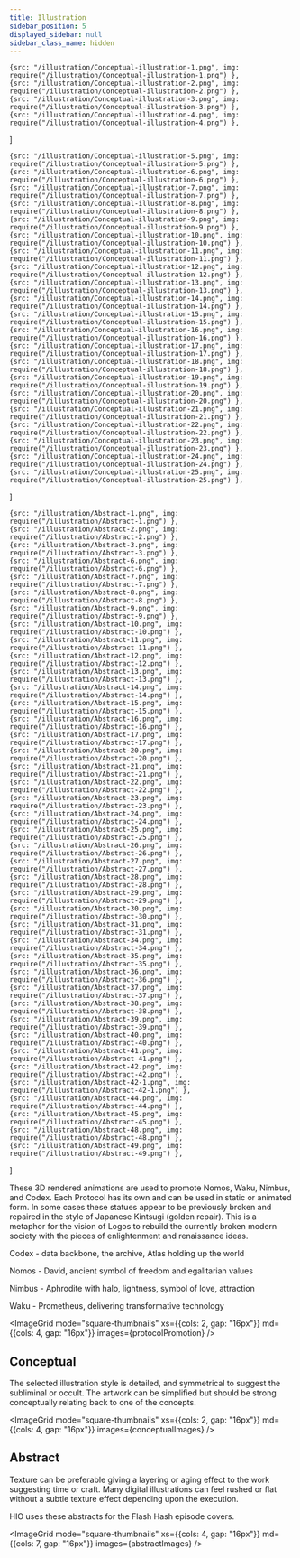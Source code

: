```yaml
---
title: Illustration
sidebar_position: 5
displayed_sidebar: null
sidebar_class_name: hidden 
---
```



    {src: "/illustration/Conceptual-illustration-1.png", img: require("/illustration/Conceptual-illustration-1.png") },
    {src: "/illustration/Conceptual-illustration-2.png", img: require("/illustration/Conceptual-illustration-2.png") },
    {src: "/illustration/Conceptual-illustration-3.png", img: require("/illustration/Conceptual-illustration-3.png") },
    {src: "/illustration/Conceptual-illustration-4.png", img: require("/illustration/Conceptual-illustration-4.png") },
]

    {src: "/illustration/Conceptual-illustration-5.png", img: require("/illustration/Conceptual-illustration-5.png") },
    {src: "/illustration/Conceptual-illustration-6.png", img: require("/illustration/Conceptual-illustration-6.png") },
    {src: "/illustration/Conceptual-illustration-7.png", img: require("/illustration/Conceptual-illustration-7.png") },
    {src: "/illustration/Conceptual-illustration-8.png", img: require("/illustration/Conceptual-illustration-8.png") },
    {src: "/illustration/Conceptual-illustration-9.png", img: require("/illustration/Conceptual-illustration-9.png") },
    {src: "/illustration/Conceptual-illustration-10.png", img: require("/illustration/Conceptual-illustration-10.png") },
    {src: "/illustration/Conceptual-illustration-11.png", img: require("/illustration/Conceptual-illustration-11.png") },
    {src: "/illustration/Conceptual-illustration-12.png", img: require("/illustration/Conceptual-illustration-12.png") },
    {src: "/illustration/Conceptual-illustration-13.png", img: require("/illustration/Conceptual-illustration-13.png") },
    {src: "/illustration/Conceptual-illustration-14.png", img: require("/illustration/Conceptual-illustration-14.png") },
    {src: "/illustration/Conceptual-illustration-15.png", img: require("/illustration/Conceptual-illustration-15.png") },
    {src: "/illustration/Conceptual-illustration-16.png", img: require("/illustration/Conceptual-illustration-16.png") },
    {src: "/illustration/Conceptual-illustration-17.png", img: require("/illustration/Conceptual-illustration-17.png") },
    {src: "/illustration/Conceptual-illustration-18.png", img: require("/illustration/Conceptual-illustration-18.png") },
    {src: "/illustration/Conceptual-illustration-19.png", img: require("/illustration/Conceptual-illustration-19.png") },
    {src: "/illustration/Conceptual-illustration-20.png", img: require("/illustration/Conceptual-illustration-20.png") },
    {src: "/illustration/Conceptual-illustration-21.png", img: require("/illustration/Conceptual-illustration-21.png") },
    {src: "/illustration/Conceptual-illustration-22.png", img: require("/illustration/Conceptual-illustration-22.png") },
    {src: "/illustration/Conceptual-illustration-23.png", img: require("/illustration/Conceptual-illustration-23.png") },
    {src: "/illustration/Conceptual-illustration-24.png", img: require("/illustration/Conceptual-illustration-24.png") },
    {src: "/illustration/Conceptual-illustration-25.png", img: require("/illustration/Conceptual-illustration-25.png") },
]

    {src: "/illustration/Abstract-1.png", img: require("/illustration/Abstract-1.png") },
    {src: "/illustration/Abstract-2.png", img: require("/illustration/Abstract-2.png") },
    {src: "/illustration/Abstract-3.png", img: require("/illustration/Abstract-3.png") },
    {src: "/illustration/Abstract-6.png", img: require("/illustration/Abstract-6.png") },
    {src: "/illustration/Abstract-7.png", img: require("/illustration/Abstract-7.png") },
    {src: "/illustration/Abstract-8.png", img: require("/illustration/Abstract-8.png") },
    {src: "/illustration/Abstract-9.png", img: require("/illustration/Abstract-9.png") },
    {src: "/illustration/Abstract-10.png", img: require("/illustration/Abstract-10.png") },
    {src: "/illustration/Abstract-11.png", img: require("/illustration/Abstract-11.png") },
    {src: "/illustration/Abstract-12.png", img: require("/illustration/Abstract-12.png") },
    {src: "/illustration/Abstract-13.png", img: require("/illustration/Abstract-13.png") },
    {src: "/illustration/Abstract-14.png", img: require("/illustration/Abstract-14.png") },
    {src: "/illustration/Abstract-15.png", img: require("/illustration/Abstract-15.png") },
    {src: "/illustration/Abstract-16.png", img: require("/illustration/Abstract-16.png") },
    {src: "/illustration/Abstract-17.png", img: require("/illustration/Abstract-17.png") },
    {src: "/illustration/Abstract-20.png", img: require("/illustration/Abstract-20.png") },
    {src: "/illustration/Abstract-21.png", img: require("/illustration/Abstract-21.png") },
    {src: "/illustration/Abstract-22.png", img: require("/illustration/Abstract-22.png") },
    {src: "/illustration/Abstract-23.png", img: require("/illustration/Abstract-23.png") },
    {src: "/illustration/Abstract-24.png", img: require("/illustration/Abstract-24.png") },
    {src: "/illustration/Abstract-25.png", img: require("/illustration/Abstract-25.png") },
    {src: "/illustration/Abstract-26.png", img: require("/illustration/Abstract-26.png") },
    {src: "/illustration/Abstract-27.png", img: require("/illustration/Abstract-27.png") },
    {src: "/illustration/Abstract-28.png", img: require("/illustration/Abstract-28.png") },
    {src: "/illustration/Abstract-29.png", img: require("/illustration/Abstract-29.png") },
    {src: "/illustration/Abstract-30.png", img: require("/illustration/Abstract-30.png") },
    {src: "/illustration/Abstract-31.png", img: require("/illustration/Abstract-31.png") },
    {src: "/illustration/Abstract-34.png", img: require("/illustration/Abstract-34.png") },
    {src: "/illustration/Abstract-35.png", img: require("/illustration/Abstract-35.png") },
    {src: "/illustration/Abstract-36.png", img: require("/illustration/Abstract-36.png") },
    {src: "/illustration/Abstract-37.png", img: require("/illustration/Abstract-37.png") },
    {src: "/illustration/Abstract-38.png", img: require("/illustration/Abstract-38.png") },
    {src: "/illustration/Abstract-39.png", img: require("/illustration/Abstract-39.png") },
    {src: "/illustration/Abstract-40.png", img: require("/illustration/Abstract-40.png") },
    {src: "/illustration/Abstract-41.png", img: require("/illustration/Abstract-41.png") },
    {src: "/illustration/Abstract-42.png", img: require("/illustration/Abstract-42.png") },
    {src: "/illustration/Abstract-42-1.png", img: require("/illustration/Abstract-42-1.png") },
    {src: "/illustration/Abstract-44.png", img: require("/illustration/Abstract-44.png") },
    {src: "/illustration/Abstract-45.png", img: require("/illustration/Abstract-45.png") },
    {src: "/illustration/Abstract-48.png", img: require("/illustration/Abstract-48.png") },
    {src: "/illustration/Abstract-49.png", img: require("/illustration/Abstract-49.png") },
]

These 3D rendered animations are used to promote Nomos, Waku, Nimbus, and Codex. Each Protocol has its own and can be used in static or animated form. In some cases these statues appear to be previously broken and repaired in the style of Japanese Kintsugi (golden repair). This is a metaphor for the vision of Logos to rebuild the currently broken modern society with the pieces of enlightenment and renaissance ideas.

Codex - data backbone, the archive, Atlas holding up the world

Nomos - David, ancient symbol of freedom and egalitarian values

Nimbus - Aphrodite with halo, lightness, symbol of love, attraction

Waku - Prometheus, delivering transformative technology

<ImageGrid mode="square-thumbnails" xs={{cols: 2, gap: "16px"}} md={{cols: 4, gap: "16px"}} images={protocolPromotion} />

## Conceptual

The selected illustration style is detailed, and symmetrical to suggest the subliminal or occult. The artwork can be simplified but should be strong conceptually relating back to one of the concepts.

<ImageGrid mode="square-thumbnails" xs={{cols: 2, gap: "16px"}} md={{cols: 4, gap: "16px"}} images={conceptualImages} />

## Abstract

Texture can be preferable giving a layering or aging effect to the work suggesting time or craft. Many digital illustrations can feel rushed or flat without a subtle texture effect depending upon the execution.

HIO uses these abstracts for the Flash Hash episode covers.

<ImageGrid mode="square-thumbnails" xs={{cols: 4, gap: "16px"}} md={{cols: 7, gap: "16px"}} images={abstractImages} />
